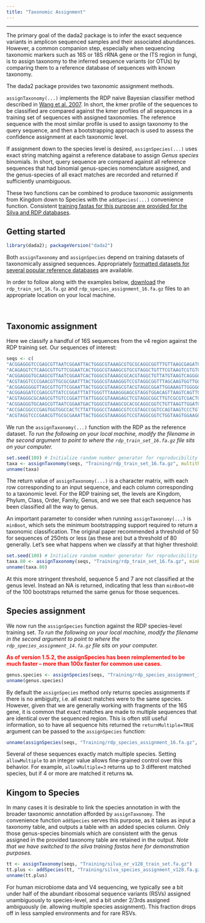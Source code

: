 ```yaml
---
title: "Taxonomic Assignment"
---
```


--------------------------

The primary goal of the dada2 package is to infer the exact sequence variants in amplicon sequenced samples and their associated abundances. However, a common companion step, especially when sequencing taxonomic markers such as 16S or 18S rRNA gene or the ITS region in fungi, is to assign taxonomy to the inferred sequence variants (or OTUs) by comparing them to a reference database of sequences with known taxonomy.

The dada2 package provides two taxonomic assignment methods.

`assignTaxonomy(...)` implements the RDP naive Bayesian classifier method described in [Wang et al. 2007](http://www.ncbi.nlm.nih.gov/pmc/articles/PMC1950982/). In short, the kmer profile of the sequences to be classified are compared against the kmer profiles of all sequences in a training set of sequences with assigned taxonomies. The reference sequence with the most similar profile is used to assign taxonomy to the query sequence, and then a bootstrapping approach is used to assess the confidence assignment at each taxonomic level.

If assignment down to the species level is desired, `assignSpecies(...)` uses exact string matching against a reference database to assign *Genus species* binomials. In short, query sequence are compared against all reference sequences that had binomial genus-species nomenclature assigned, and the genus-species of all exact matches are recorded and returned if sufficiently unambiguous.

These two functions can be combined to produce taxonomic assignments from Kingdom down to Species with the `addSpecies(...)` convenience function. Consistent [training fastas for this purpose are provided for the Silva and RDP databases](training.html).

## Getting started

```r
library(dada2); packageVersion("dada2")
```

Both `assignTaxonomy` and `assignSpecies` depend on training datasets of taxonomically assigned sequences. Appropriately [formatted datasets for several popular reference databases](training.html) are available.

In order to follow along with the examples below, [download](training.html) the `rdp_train_set_16.fa.gz` and `rdp_species_assignment_16.fa.gz` files to an appropriate location on your local machine.

&nbsp;

## Taxonomic assignment

Here we classify a handful of 16S sequences from the v4 region against the RDP training set. Our sequences of interest:
```r
seqs <- c(
"ACGGAGGGTCCGAGCGTTAATCGGAATTACTGGGCGTAAAGCGTGCGCAGGCGGTTTGTTAAGCGAGATGTGAAAGCCCCGGGCTCAACCTGGGAATTGCATTTCGAACTGGCGAACTAGAGTCTTGTAGAGGGGGGTAGAATTCCAGGTGTAGCGGTGAAATGCGTAGAGATCTGGAGGA",
"ACAGAGGTCTCAAGCGTTGTTCGGAATCACTGGGCGTAAAGCGTGCGTAGGCTGTTTCGTAAGTCGTGTGTGAAAGGCGCGGGCTCAACCCGCGGACGGCACATGATACTGCGAGACTAGAGTAATGGAGGGGGAACCGGAATTCTCGGTGTAGCAGTGAAATGCGTAGATATCGAGAGGA",
"ACGGAGGGTGCAAGCGTTAATCGGAATCACTGGGCGTAAAGCGCACGTAGGCTGTTATGTAAGTCAGGGGTGAAAGCCCACGGCTCAACCGTGGAACTGCCCTTGATACTGCACGACTCGAATCCGGGAGAGGGTGGCGGAATTCCAGGTGTAGGAGTGAAATCCGTAGATATCTGGAGGA",
"ACGTAGGTCCCGAACGTTGCGCGAATTTACTGGGCGTAAAGGGTCCGTAGGCGGTTTAGCAAGTGGTTGGTGAAATTTCACGGCTCAACCGTGAAACTGCCTTCCAAACTGCTAAACTTGAGGCAGGGAGAGGTCGGCGGAATTCCCGGTGTAGCGGTGAAATGCGTAGATATCGGGAGGA",
"ACGGAGGGGGTTAGCGTTGTTCGGAATTACTGGGCGTAAAGCGTACGTAGGCGGATTGGAAAGTTGGGGGTGAAATCCCAGGGCTCAACCCTGGAACTGCCTCCAAAACTATCAGTCTAGAGTTCGAGAGAGGTGAGTGGAATTCCAAGTGTAGAGGTGAAATTCGTAGATATTTGGAGGA",
"ACGGAGGATCCGAGCGTTATCCGGATTTATTGGGTTTAAAGGGAGCGTAGGTGGACAGTTAAGTCAGTTGTGAAAGTTTGCGGCTCAACCGTAAAATTGCAGTTGATACTGGCTGTCTTGAGTACAGTAGAGGTGGGCGGAATTCGTGGTGTAGCGGTGAAATGCTTAGATATCACGAAGA",
"ACGTAGGGCGCAAGCGTTGTCCGGATTTATTGGGCGTAAAGAGCTCGTAGGCGGCTTGTCGCGTCGACTGTGAAAACCCGTGGCTCAACTGCGGGCTTGCAGTCGATACGGGCAGGCTAGAGTTCGGTAGGGGAGACTGGAATTCCTGGTGTAGCGGTGAAATGCGCAGATATCAGGAGGA",
"ACGGAGGGTGCAAGCGTTAATCGGAATGACTGGGCGTAAAGCGCACGCAGGCGGTCTGTTAAGTTGGATGTGAAATCCCCGGGCTTAACCTGGGAACTGCATTCAAAACTGACAGGCTAGAGTCTCGTAGAGGGGGGTAGAATTCCAGGTGTAGCGGTGAAATGCGTAGAGATCTGGAGGA",
"ACCGACGGCCCGAGTGGTGGCCACTCTTATTGGGCCTAAAGCGTCCGTAGCCGGTCCAGTAAGTCCCTGTTTAAATCCTGCGGCTTAACCGCAGGACTGGCAGGGATACTGCTGGACTTGGGACCGGGAGAGGACAAGGGTACTTCAGGGGTAGCGGTGAAATGTGTTGATCCTTGAAGGA",
"ACGTAGGTCCCGAACGTTGCGCGAAATTACTGGGCGTAAAGGGTCCGTAGGCGGTCTGGTAAGTGGAAGGTGAAAGCCCACGGCTCAACCGTGGAATTGCCTTCCAAACTGCTGGACTTGAGGGCGGAAGAGGTCGGCGGAATTCCCGGTGTAGCGGTGAAATGCGTAGATATCGGGAGGA")
```

We run the `assignTaxonomy(...)` function with the RDP as the reference dataset. *To run the following on your local machine, modify the filename in the second argument to point to where the `rdp_train_set_16.fa.gz` file sits on your computer.*

```r
set.seed(100) # Initialize random number generator for reproducibility
taxa <- assignTaxonomy(seqs, "Training/rdp_train_set_16.fa.gz", multithread=FALSE)
unname(taxa)
```

The return value of `assignTaxonomy(...)` is a character matrix, with each row corresponding to an input sequence, and each column corresponding to a taxonomic level. For the RDP training set, the levels are Kingdom, Phylum, Class, Order, Family, Genus, and we see that each sequence has been classified all the way to genus.

An important parameter to consider when running `assignTaxonomy(...)` is `minBoot`, which sets the minimum bootstrapping support required to return a taxonomic classification. The original paper recommended a threshold of 50 for sequences of 250nts or less (as these are) but a threshold of 80 generally. Let's see what happens when we classify at that higher threshold:
```r
set.seed(100) # Initialize random number generator for reproducibility
taxa.80 <- assignTaxonomy(seqs, "Training/rdp_train_set_16.fa.gz", minBoot=80)
unname(taxa.80)
```

At this more stringent threshold, sequence 5 and 7 are not classified at the genus level. Instead an NA is returned, indicating that less than `minBoot=80` of the 100 bootstraps returned the same genus for those sequences.

## Species assignment

We now run the `assignSpecies` function against the RDP species-level training set. *To run the following on your local machine, modify the filename in the second argument to point to where the `rdp_species_assignment_14.fa.gz` file sits on your computer.*

**<span style="color:red">As of version 1.5.2, the assignSpecies has been reimplemented to be much faster -- more than 100x faster for common use cases.</span>**

```r
genus.species <- assignSpecies(seqs, "Training/rdp_species_assignment_16.fa.gz")
unname(genus.species)
```

By default the `assignSpecies` method only returns species assignments if there is no ambiguity, i.e. all exact matches were to the same species. However, given that we are generally working with fragments of the 16S gene, it is common that exact matches are made to multiple sequences that are identical over the sequenced region. This is often still useful information, so to have all sequence hits returned the `returnMultiple=TRUE` argument can be passed to the `assignSpecies` function:

```r
unname(assignSpecies(seqs, "Training/rdp_species_assignment_16.fa.gz", allowMultiple=TRUE))
```

Several of these sequences exactly match multiple species. Setting `allowMultiple` to an integer value allows fine-grained control over this behavior. For example, `allowMultiple=3` returns up to 3 different matched species, but if 4 or more are matched it returns `NA`.

## Kingom to Species

In many cases it is desirable to link the species annotation in with the broader taxonomic annotation afforded by `assignTaxonomy`. The convenience function `addSpecies` serves this purpose, as it takes as input a taxonomy table, and outputs a table with an added species column. Only those genus-species binomials which are consistent with the genus assigned in the provided taxonomy table are retained in the output. *Note that we have switched to the silva training fastas here for demonstration purposes.*

```r
tt <- assignTaxonomy(seqs, "Training/silva_nr_v128_train_set.fa.gz")
tt.plus <- addSpecies(tt, "Training/silva_species_assignment_v128.fa.gz", verbose=TRUE)
unname(tt.plus)
```

For human microbiome data and V4 sequencing, we typically see a bit under half of the abundant ribosomal sequence variants (RSVs) assigned unambiguously to species-level, and a bit under 2/3rds assigned ambiguously (ie. allowing multiple species assignment). This fraction drops off in less sampled environments and for rare RSVs.
